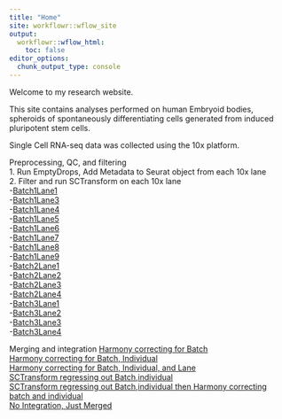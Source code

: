 ```yaml
---
title: "Home"
site: workflowr::wflow_site
output:
  workflowr::wflow_html:
    toc: false
editor_options:
  chunk_output_type: console
---
```


Welcome to my research website.

This site contains analyses performed on human Embryoid bodies, spheroids of spontaneously differentiating cells generated from induced pluripotent stem cells. 

Single Cell RNA-seq data was collected using the 10x platform.

Preprocessing, QC, and filtering  
1. Run EmptyDrops, Add Metadata to Seurat object from each 10x lane  
2. Filter and run SCTransform on each 10x lane  
      -[Batch1Lane1](SampleFilteringandSCT_Batch1Lane1.html)  
      -[Batch1Lane3](SampleFilteringandSCT_Batch1Lane3.html)  
      -[Batch1Lane4](SampleFilteringandSCT_Batch1Lane4.html)  
      -[Batch1Lane5](SampleFilteringandSCT_Batch1Lane5.html)  
      -[Batch1Lane6](SampleFilteringandSCT_Batch1Lane6.html)  
      -[Batch1Lane7](SampleFilteringandSCT_Batch1Lane7.html)  
      -[Batch1Lane8](SampleFilteringandSCT_Batch1Lane8.html)  
      -[Batch1Lane9](SampleFilteringandSCT_Batch1Lane9.html)  
      -[Batch2Lane1](SampleFilteringandSCT_Batch2Lane1.html)  
      -[Batch2Lane2](SampleFilteringandSCT_Batch2Lane2.html)  
      -[Batch2Lane3](SampleFilteringandSCT_Batch2Lane3.html)  
      -[Batch2Lane4](SampleFilteringandSCT_Batch2Lane4.html)  
      -[Batch3Lane1](SampleFilteringandSCT_Batch3Lane1.html)  
      -[Batch3Lane2](SampleFilteringandSCT_Batch3Lane2.html)  
      -[Batch3Lane3](SampleFilteringandSCT_Batch3Lane3.html)  
      -[Batch3Lane4](SampleFilteringandSCT_Batch3Lane4.html)  
      

Merging and integration
[Harmony correcting for Batch](IntegrateAnalysis.afterFilter.HarmonyBatch.html)  
[Harmony correcting for Batch, Individual](IntegrateAnalysis.afterFilter.HarmonyBatchindividual.html)  
[Harmony correcting for Batch, Individual, and Lane](IntegrateAnalysis.afterFilter.HarmonyBatchSampleIDindividual.html)  
[SCTransform regressing out Batch,individual](IntegrateAnalysis.afterFilter.SCTregressBatchIndividual.html)  
[SCTransform regressing out Batch,individual then Harmony correcting batch and individual](IntegrateAnalysis.afterFilter.SCTregressBatchIndividualHarmonyBatchindividual.html)  
[No Integration, Just Merged](IntegrateAnalysis.afterFilter.NOHARMONYjustmerge.html)
      
      
      
